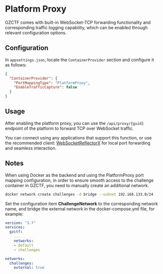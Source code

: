 
# Platform Proxy

GZCTF comes with built-in WebSocket-TCP forwarding functionality and corresponding traffic logging capability, which can be enabled through relevant configuration options.

## Configuration

In `appsettings.json`, locate the `ContainerProvider` section and configure it as follows:

```json
{
  "ContainerProvider": {
    "PortMappingType": "PlatformProxy",
    "EnableTrafficCapture": false
  }
}
```

## Usage

After enabling the platform proxy, you can use the `/api/proxy/{guid}` endpoint of the platform to forward TCP over WebSocket traffic.

You can connect using any applications that support this function, or use the recommended client: [WebSocketReflectorX](https://github.com/XDSEC/WebSocketReflectorX) for local port forwarding and seamless interaction.

## Notes

When using Docker as the backend and using the PlatformProxy port mapping configuration, in order to ensure smooth access to the challenge container in GZCTF, you need to manually create an additional network.

```bash
docker network create challenges -d bridge --subnet 192.168.133.0/24
```

Set the configuration item **ChallengeNetwork** to the corresponding network name, and bridge the external network in the docker-compose.yml file, for example:

```yaml
version: "3.7"
services:
  gzctf:
    ...
    networks:
    - default
    - challenges

networks:
  challenges:
    external: true
```
